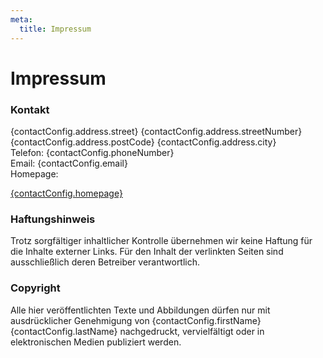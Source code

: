 ```yaml
---
meta:
  title: Impressum
---
```



<PageLayout mdx={true}>

# Impressum

### Kontakt

{contactConfig.address.street} {contactConfig.address.streetNumber} <br/>
{contactConfig.address.postCode} {contactConfig.address.city} <br/> Telefon:
{contactConfig.phoneNumber} <br/> Email: {contactConfig.email} <br/> Homepage:

<a href={contactConfig.homepage}>{contactConfig.homepage}</a> <br />

### Haftungshinweis

Trotz sorgfältiger inhaltlicher Kontrolle übernehmen wir keine Haftung für die
Inhalte externer Links. Für den Inhalt der verlinkten Seiten sind ausschließlich
deren Betreiber verantwortlich.

### Copyright

Alle hier veröffentlichten Texte und Abbildungen dürfen nur mit ausdrücklicher
Genehmigung von {contactConfig.firstName} {contactConfig.lastName} nachgedruckt,
vervielfältigt oder in elektronischen Medien publiziert werden.

</PageLayout>
